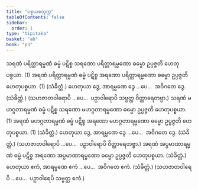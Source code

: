 ```yaml
---
title: "ပစ္စယစတုက္က"
tableOfContents: false
sidebar:
  order: 1
type: "tipitaka"
basket: "ab"
book: "p3"
---
```



<DynamicBreadcrumb />

<Division number="45" book="p3" e="ch" v="39" p="458">

<Paragraph number="2694" book="p3">
သရဏံ ပရိတ္တာရမ္မဏံ ဓမ္မံ ပဋိစ္စ သရဏော ပရိတ္တာရမ္မဏော ဓမ္မော ဥပ္ပဇ္ဇတိ ဟေတုပစ္စယာ. (1)
</Paragraph>

<Paragraph number="2695" book="p3">
အရဏံ ပရိတ္တာရမ္မဏံ ဓမ္မံ ပဋိစ္စ အရဏော ပရိတ္တာရမ္မဏော ဓမ္မော ဥပ္ပဇ္ဇတိ ဟေတုပစ္စယာ. (1) (သံခိတ္တံ.)
</Paragraph>

<Paragraph number="2696" book="p3">
ဟေတုယာ ဒွေ, အာရမ္မဏေ ဒွေ …ပေ…  အဝိဂတေ ဒွေ. (သံခိတ္တံ.) (သဟဇာတဝါရောပိ …ပေ…  ပဉှာဝါရောပိ သဗ္ဗတ္ထ ဝိတ္ထာရေတဗ္ဗာ.)
</Paragraph>

</Division>
<Division number="46" book="p3" e="ch" v="39" p="458">

<Paragraph number="2697" book="p3">
သရဏံ မဟဂ္ဂတာရမ္မဏံ ဓမ္မံ ပဋိစ္စ သရဏော မဟဂ္ဂတာရမ္မဏော ဓမ္မော ဥပ္ပဇ္ဇတိ ဟေတုပစ္စယာ. (1)
</Paragraph>

<Paragraph number="2698" book="p3">
အရဏံ မဟဂ္ဂတာရမ္မဏံ ဓမ္မံ ပဋိစ္စ အရဏော မဟဂ္ဂတာရမ္မဏော ဓမ္မော ဥပ္ပဇ္ဇတိ ဟေတုပစ္စယာ. (1) (သံခိတ္တံ.)
</Paragraph>

<Paragraph number="2699" book="p3">
ဟေတုယာ ဒွေ, အာရမ္မဏေ ဒွေ …ပေ…  အဝိဂတေ ဒွေ. (သံခိတ္တံ.) (သဟဇာတဝါရောပိ …ပေ…  ပဉှာဝါရောပိ ဝိတ္ထာရေတဗ္ဗာ.)
</Paragraph>

</Division>
<Division number="47" book="p3" e="ch" v="39" p="459">

<Paragraph number="2700" book="p3">
အရဏံ အပ္ပမာဏာရမ္မဏံ ဓမ္မံ ပဋိစ္စ အရဏော အပ္ပမာဏာရမ္မဏော ဓမ္မော ဥပ္ပဇ္ဇတိ ဟေတုပစ္စယာ. (သံခိတ္တံ.)
</Paragraph>

<Paragraph number="2701" book="p3">
ဟေတုယာ ဧကံ, အာရမ္မဏေ ဧကံ …ပေ…  အဝိဂတေ ဧကံ. (သံခိတ္တံ.) (သဟဇာတဝါရေပိ …ပေ…  ပဉှာဝါရေပိ သဗ္ဗတ္ထ ဧကံ.)
</Paragraph>
</Division>